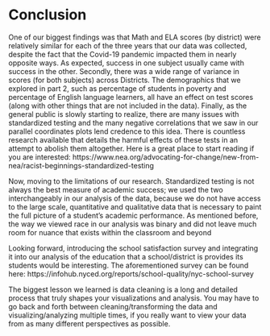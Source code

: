 # Conclusion

One of our biggest findings was that Math and ELA scores (by district) were relatively similar for each of the three years that our data was collected, despite the fact that the Covid-19 pandemic impacted them in nearly opposite ways. As expected, success in one subject usually came with success in the other. Secondly, there was a wide range of variance in scores (for both subjects) across Districts. The demographics that we explored in part 2, such as percentage of students in poverty and percentage of English language learners, all have an effect on test scores (along with other things that are not included in the data). Finally, as the general public is slowly starting to realize, there are many issues with standardized testing and the many negative correlations that we saw in our parallel coordinates plots lend credence to this idea. There is countless research available that details the harmful effects of these tests in an attempt to abolish them altogether. Here is a great place to start reading if you are interested:
https://www.nea.org/advocating-for-change/new-from-nea/racist-beginnings-standardized-testing 
 
Now, moving to the limitations of our research. Standardized testing is not always the best measure of academic success; we used the two interchangeably in our analysis of the data, because we do not have access to the large scale, quantitative and qualitative data that is necessary to paint the full picture of a student’s academic performance. 
As mentioned before, the way we viewed race in our analysis was binary and did not leave much room for nuance that exists within the classroom and beyond

Looking forward, introducing the school satisfaction survey and integrating it into our analysis of the education that a school/district is provides its students would be interesting. The aforementioned survey can be found here: https://infohub.nyced.org/reports/school-quality/nyc-school-survey
 
The biggest lesson we learned is data cleaning is a long and detailed process that truly shapes your visualizations and analysis. You may have to go back and forth between cleaning/transforming the data and visualizing/analyzing multiple times, if you really want to view your data from as many different perspectives as possible. 
